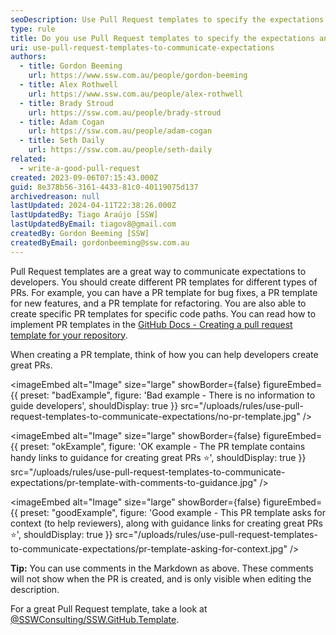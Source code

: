 ```yaml
---
seoDescription: Use Pull Request templates to specify the expectations and requirements for each PR, streamlining the submission process and ensuring developers understand what is expected of them.
type: rule
title: Do you use Pull Request templates to specify the expectations and requirements for each PR?
uri: use-pull-request-templates-to-communicate-expectations
authors:
  - title: Gordon Beeming
    url: https://www.ssw.com.au/people/gordon-beeming
  - title: Alex Rothwell
    url: https://www.ssw.com.au/people/alex-rothwell
  - title: Brady Stroud
    url: https://ssw.com.au/people/brady-stroud
  - title: Adam Cogan
    url: https://ssw.com.au/people/adam-cogan
  - title: Seth Daily
    url: https://ssw.com.au/people/seth-daily
related:
  - write-a-good-pull-request
created: 2023-09-06T07:15:43.000Z
guid: 8e378b56-3161-4433-81c0-40119075d137
archivedreason: null
lastUpdated: 2024-04-11T22:38:26.000Z
lastUpdatedBy: Tiago Araújo [SSW]
lastUpdatedByEmail: tiagov8@gmail.com
createdBy: Gordon Beeming [SSW]
createdByEmail: gordonbeeming@ssw.com.au
---
```


Pull Request templates are a great way to communicate expectations to developers. You should create different PR templates for different types of PRs. For example, you can have a PR template for bug fixes, a PR template for new features, and a PR template for refactoring. You are also able to create specific PR templates for specific code paths.
You can read how to implement PR templates in the [GitHub Docs - Creating a pull request template for your repository](https://docs.github.com/en/communities/using-templates-to-encourage-useful-issues-and-pull-requests/creating-a-pull-request-template-for-your-repository).

When creating a PR template, think of how you can help developers create great PRs.

<imageEmbed
  alt="Image"
  size="large"
  showBorder={false}
  figureEmbed={{
    preset: "badExample",
    figure: 'Bad example - There is no information to guide developers',
    shouldDisplay: true
  }}
  src="/uploads/rules/use-pull-request-templates-to-communicate-expectations/no-pr-template.jpg"
/>

<imageEmbed
  alt="Image"
  size="large"
  showBorder={false}
  figureEmbed={{
    preset: "okExample",
    figure: 'OK example - The PR template contains handy links to guidance for creating great PRs ⭐',
    shouldDisplay: true
  }}
  src="/uploads/rules/use-pull-request-templates-to-communicate-expectations/pr-template-with-comments-to-guidance.jpg"
/>

<imageEmbed
  alt="Image"
  size="large"
  showBorder={false}
  figureEmbed={{
    preset: "goodExample",
    figure: 'Good example - This PR template asks for context (to help reviewers), along with guidance links for creating great PRs ⭐',
    shouldDisplay: true
  }}
  src="/uploads/rules/use-pull-request-templates-to-communicate-expectations/pr-template-asking-for-context.jpg"
/>

**Tip:** You can use comments in the Markdown as above. These comments will not show when the PR is created, and is only visible when editing the description.

For a great Pull Request template, take a look at [@SSWConsulting/SSW.GitHub.Template](https://github.com/SSWConsulting/SSW.GitHub.Template/blob/main/.github/pull_request_template.md).
